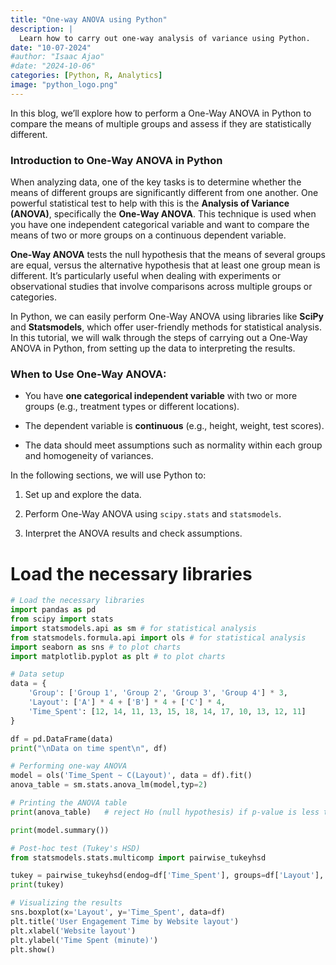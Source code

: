 ```yaml
---
title: "One-way ANOVA using Python"
description: |
  Learn how to carry out one-way analysis of variance using Python.
date: "10-07-2024"
#author: "Isaac Ajao"
#date: "2024-10-06"
categories: [Python, R, Analytics]
image: "python_logo.png"
---
```


In this blog, we'll explore how to perform a One-Way ANOVA in Python to compare the means of multiple groups and assess if they are statistically different.


### Introduction to One-Way ANOVA in Python

When analyzing data, one of the key tasks is to determine whether the means of different groups are significantly different from one another. One powerful statistical test to help with this is the **Analysis of Variance (ANOVA)**, specifically the **One-Way ANOVA**. This technique is used when you have one independent categorical variable and want to compare the means of two or more groups on a continuous dependent variable.

**One-Way ANOVA** tests the null hypothesis that the means of several groups are equal, versus the alternative hypothesis that at least one group mean is different. It's particularly useful when dealing with experiments or observational studies that involve comparisons across multiple groups or categories.

In Python, we can easily perform One-Way ANOVA using libraries like **SciPy** and **Statsmodels**, which offer user-friendly methods for statistical analysis. In this tutorial, we will walk through the steps of carrying out a One-Way ANOVA in Python, from setting up the data to interpreting the results.

### When to Use One-Way ANOVA:

- You have **one categorical independent variable** with two or more groups (e.g., treatment types or different locations).

- The dependent variable is **continuous** (e.g., height, weight, test scores).

- The data should meet assumptions such as normality within each group and homogeneity of variances.

In the following sections, we will use Python to:

1. Set up and explore the data.

2. Perform One-Way ANOVA using `scipy.stats` and `statsmodels`.

3. Interpret the ANOVA results and check assumptions.


# Load the necessary libraries

```python
# Load the necessary libraries
import pandas as pd
from scipy import stats
import statsmodels.api as sm # for statistical analysis
from statsmodels.formula.api import ols # for statistical analysis
import seaborn as sns # to plot charts 
import matplotlib.pyplot as plt # to plot charts
```



```python
# Data setup
data = {
    'Group': ['Group 1', 'Group 2', 'Group 3', 'Group 4'] * 3,
    'Layout': ['A'] * 4 + ['B'] * 4 + ['C'] * 4,
    'Time_Spent': [12, 14, 11, 13, 15, 18, 14, 17, 10, 13, 12, 11]
}

df = pd.DataFrame(data)
print("\nData on time spent\n", df)
```


```python
# Performing one-way ANOVA
model = ols('Time_Spent ~ C(Layout)', data = df).fit()
anova_table = sm.stats.anova_lm(model,typ=2)
```


```python
# Printing the ANOVA table
print(anova_table)   # reject Ho (null hypothesis) if p-value is less than 0.05 which says there's no diff in means in the groups

print(model.summary())
```


```python
# Post-hoc test (Tukey's HSD)
from statsmodels.stats.multicomp import pairwise_tukeyhsd

tukey = pairwise_tukeyhsd(endog=df['Time_Spent'], groups=df['Layout'], alpha=0.05)
print(tukey)
```
```python
# Visualizing the results
sns.boxplot(x='Layout', y='Time_Spent', data=df)
plt.title('User Engagement Time by Website layout')
plt.xlabel('Website layout')
plt.ylabel('Time Spent (minute)')
plt.show()

```